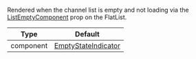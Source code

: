 Rendered when the channel list is empty and not loading via the [ListEmptyComponent](https://reactnative.dev/docs/flatlist#listemptycomponent) prop on the FlatList.

| Type | Default |
| - | - |
| component | [EmptyStateIndicator](https://github.com/GetStream/stream-chat-react-native/blob/main/package/src/components/Indicators/EmptyStateIndicator.tsx) |